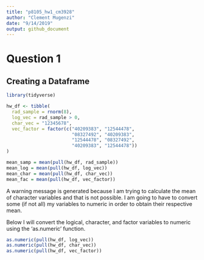 ```yaml
---
title: "p8105_hw1_cm3928"
author: "Clement Mugenzi"
date: "9/14/2019"
output: github_document
---
```

# Question 1

## Creating a Dataframe 


```r
library(tidyverse)

hw_df <- tibble(
  rad_sample = rnorm(8),
  log_vec = rad_sample > 0,
  char_vec = "12345678",
  vec_factor = factor(c("40209383", "12544478",
                        "08327492", "40209383",
                        "12544478", "08327492",
                        "40209383", "12544478"))
)

mean_samp = mean(pull(hw_df, rad_sample))
mean_log = mean(pull(hw_df, log_vec))
mean_char = mean(pull(hw_df, char_vec))
mean_fac = mean(pull(hw_df, vec_factor))
```

A warning message is generated because I am trying to calculate the mean of character variables and that is not possible.
I am going to have to convert some (if not all) my variables to numeric in order to obtain their respective mean. 

Below I will convert the logical, character, and factor variables to numeric using the 'as.numeric' function.

```r
as.numeric(pull(hw_df, log_vec))
as.numeric(pull(hw_df, char_vec))
as.numeric(pull(hw_df, vec_factor))
```






